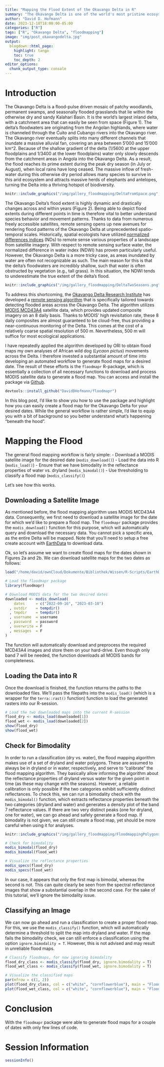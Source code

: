 ```yaml
---
title: "Mapping the Flood Extent of the Okavango Delta in R"
summary: "The Okavango Delta is one of the world's most pristine ecosystems, hosting a large diversity of animal and plant species. It represents the planet's largest inland delta and is characterized by significant seasonal fluctuations of its flood extent. In this blog post, I will introduce you to a simple, yet effective approach to remote sense the Delta's flood extent using MODIS satellite imagery and the `floodmapr` R-package."
author: "David D. Hofmann"
date: 2023-12-18T18:00:00-05:00
categories: ["R"]
tags: ["R", "Okavango Delta", "floodmapping"]
image: "img/post_okavangodelta.jpg"
output:
  blogdown::html_page:
    highlight: tango
    toc: true
    toc_depth: 2
editor_options:
  chunk_output_type: console
---
```




# Introduction
The Okavango Delta is a flood-pulse driven mosaic of patchy woodlands,
permanent swamps, and seasonally flooded grasslands that lie within the
otherwise dry and sandy Kalahari Basin. It is the world's largest inland delta,
with a catchment area that can easily be seen from space (Figure 1). The
delta's floodwaters are originating from the Angolan highlands, where water is
channeled through the Cuito and Cubango rivers into the Okavango river. The
Okavango river eventually splits into many different channels that inundate a
massive alluvial fan, covering an area between 5'000 and 15'000 km^2. Because
of the shallow gradient of the delta (1/5600 at the upper floodplains and
1/3400 at the lower floodplains) water only slowly descends from the catchment
areas in Angola into the Okavango Delta. As a result, the flood reaches its
prime extent during the peak dry season (in July or August), when local rains
have long ceased. The massive inflow of fresh-water during this otherwise dry
period allows many species to survive in this arid ecosystem and attracts
massive herds of elephants and antelopes, turning the Delta into a thriving
hotspot of biodiversity.

```r
knitr::include_graphics("/img/gallery_floodmapping/DeltaFromSpace.png", error = F)
```

The Okavango Delta's flood extent is highly dynamic and drastically changes
across and within years (Figure 2). Being able to depict flood extents during
different points in time is therefore vital to better understand species
behavior and movement patterns. Thanks to data from numerous freely accessible
satellites, remote sensing opens up new avenues for rendering flood patterns of
the Okavango Delta at unprecedented spatio-temporal scales. Historically,
spatial ecologists have utilized [normalized differences
indices](https://www.indexdatabase.de/) (NDs) to remote sense various
properties of a landscape from satellite imagery. With respect to remote
sensing surface water, the normalized difference in water index (NDWI) has
proven particularly useful. However, the Okavango Delta is a more tricky case,
as areas inundated by water are often not recognizable as such. The main reason
for this is that the delta's floodwaters are incredibly shallow, such that
water is often obstructed by vegetation (e.g., tall grass). In this situation,
the NDWI tends to underestimate the true extent of the delta's flood.

```r
knitr::include_graphics("/img/gallery_floodmapping/DeltaTwoSeasons.png", error = F)
```

To address this shortcoming, the [Okavango Delta Research
Institute](https://www.ori.ub.bw/services/environmental-monitoring-unit) has
developed a [remote sensing
algorithm](https://www.sciencedirect.com/science/article/pii/S0303243417300053?casa_token=2HoV8n0eFAsAAAAA:VLTUyhbvafjkMVNB38OjqAyagOG2WrYphQWCW5K4IseiEhU_sVx8ms3A3Mq_8uzsFBYTZ5R5sNo)
that is specifically tailored towards detecting flooded areas across the
Okavango Delta. The algorithm utilizes [MODIS
MCD43A4](https://lpdaac.usgs.gov/products/mcd43a4v061/) satellite data, which
provides updated composite imagery on an 8 daily basis. Thanks to MODIS' high
revisitation rate, these 8 daily composites are almost guaranteed to be
cloud-free, thus providing a near-continuous monitoring of the Delta. This
comes at the cost of a relatively coarse spatial resolution of 500 m.
Nevertheless, 500 m will suffice for most ecological applications.

I have repeatedly applied the algorithm developed by ORI to obtain flood maps
my own analyses of African wild dog (*Lycaon pictus*) movements across the
Delta. I therefore invested a substantial amount of time into developing an
automated workflow to generate flood maps for a desired date. The result of
these efforts is the `floodmapr` R-package, which is essentially a collection
of all necessary functions to download and process MODIS satellite data to
generate a flood map. You can access and install the package via
[Github](https://github.com/DavidDHofmann/floodmapr/tree/master).

```r
devtools::install_github("DavidDHofmann/floodmapr")
```

In this blog post, I'd like to show you how to use the package and highlight
how you can easily create a flood map for the Okavango Delta for your desired
dates. While the general workflow is rather simple, I'd like to equip you with
a bit of background so you better understand what's happening "beneath the
hood".

# Mapping the Flood
The general flood mapping workflow is fairly simple:
- Download a MODIS satellite image for the desired date (`modis_download()`)
- Load the data into R (`modis_load()`)
- Ensure that we have bimodality in the reflectance properties of water vs. dryland (`modis_bimodal()`)
- Use thresholding to classify a flood map (`modis_classify()`)

Let's see how this works.

## Downloading a Satellite Image
As mentioned before, the flood mapping algorithm uses MODIS MCD43A4 data.
Consequently, we first need to download a satellite image for the date for
which we'd like to prepare a flood map. The `floodmapr` package provides the
`modis_download()` function for this purpose, which will automatically query
and download the necessary data. You cannot pick a specific area, as the entire
Delta will be mapped. Note that you'll need to setup a free create account with
[EarthData](https://www.earthdata.nasa.gov/) to download data.

Ok, so let's assume we want to create flood maps for the dates shown in Figures
2a and 2b. We can download satellite maps for the two dates as follows:

```r
load("/home/david/ownCloud/Dokumente/Bibliothek/Wissen/R-Scripts/EarthDataLogin.rds")
```

```r
# Load the floodmapr package
library(floodmapr)

# Download MODIS data for the two desired dates
downloaded <- modis_download(
    dates     = c("2022-09-16", "2023-03-10")
  , outdir    = tempdir()
  , tmpdir    = tempdir()
  , username  = username
  , password  = password
  , overwrite = F
  , messages  = F
)

```

The function will automatically download and preprocess the required MCD43A4
images and store them on your hard-drive. Even though only band 7 will be
needed, the function downloads all MODIS bands for completeness.

## Loading the Data into R
Once the download is finished, the function returns the paths to the downloaded
files. We'll pass the filepaths into the `modis_load()` (which is a wrapper for
the `terra::rast()` function) function to load the generated rasters into our
R-session.

```r
# Load the two downloaded maps into the current R-session
flood_dry <- modis_load(downloaded[1])
flood_wet <- modis_load(downloaded[2])
show(flood_dry)
show(flood_wet)
```

## Check for Bimodality
In order to run a classification (dry vs. water), the flood mapping algorithm
makes use of a set of dryland and water polygons. These are assumed to always
be in dryland or in water, respectively, and serve to "calibrate" the flood
mapping algorithm. They basically allow informing the algorithm about the
reflectance properties of dryland versus water for the given point in time (as
these may change with the seasons). However, a reliable calibration is only
possible if the two categories exhibit sufficiently distinct reflectances. To
check this, we can run a bimodality check with the `modis_bimodal()` function,
which extracts reflectance properties beneath the two categories (dryland and
water) and generates a density plot of the band 7 reflectance values. If there
are two very distinct peaks (one for dryland, one for water), we can go ahead
and safely generate a flood map. If bimodality is not given, we can still
create a flood map, yet should be more careful when using it for analyses.

```r
knitr::include_graphics("/img/gallery_floodmapping/FloodmappingPolygons.png", error = F)
```

```r
# Check for bimodality
modis_bimodal(flood_dry)
modis_bimodal(flood_wet)

# Visualize the reflectance properties
modis_specs(flood_dry)
modis_specs(flood_wet)
```

In our case, it appears that only the first map is bimodal, whereas the second
is not. This can quite clearly be seen from the spectral reflectance images
that show a substantial overlap in the second case. For the sake of this
tutorial, we'll ignore the bimodality issue.

## Classifying an Image
We can now go ahead and run a classification to create a proper flood map. For
this, we use the `modis_classify()` function, which will automatically
determine a threshold to split the map into dryland and water. If the map fails
the bimodality check, we can still enforce a classification using the option
`ignore.bimodality = T`. However, this is not advised and may result in
unreliable flood maps.

```r
# Classify floodmaps, for now ignoring bimodality
flood_dry_class <- modis_classify(flood_dry, ignore.bimodality = T)
flood_wet_class <- modis_classify(flood_wet, ignore.bimodality = T)

# Visualize the classified maps
par(mfrow = c(1, 2))
plot(flood_dry_class, col = c("white", "cornflowerblue"), main = "Flood 2022-09-16")
plot(flood_wet_class, col = c("white", "cornflowerblue"), main = "Flood 2023-03-10")
```

# Conclusion
With the `floodmapr` package were able to generate flood maps for a couple of
dates with only few lines of code. 

# Session Information
```r
sessionInfo()
```

